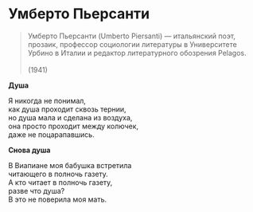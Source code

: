 # Умберто Пьерсанти

> Умберто Пьерсанти (Umberto Piersanti) — итальянский поэт, прозаик, профессор социологии литературы в Университете Урбино в Италии и редактор литературного обозрения Pelagos.\
> \
> (1941)

**Душа**

Я никогда не понимал,\
как душа проходит сквозь тернии,\
но душа мала и сделана из воздуха,\
она просто проходит между колючек,\
даже не поцарапавшись.

**Снова душа**

В Виапиане моя бабушка встретила\
читающего в полночь газету.\
А кто читает в полночь газету,\
разве что душа?\
В это не поверила моя мать.
